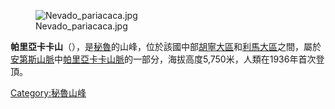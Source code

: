 [[Image:Nevado_pariacaca.jpg|right]]

{{Coord|11|59|30|S|75|59|30|W|display=title}}

'''帕里亞卡卡山'''（{{lang-es|Nevado Pariacaca}}），是[[秘魯|秘魯]]的山峰，位於該國中部[[胡寧大區|胡寧大區]]和[[利馬大區|利馬大區]]之間，屬於[[安第斯山脈|安第斯山脈]]中[[帕里亞卡卡山脈|帕里亞卡卡山脈]]的一部分，海拔高度5,750米，人類在1936年首次登頂。

{{Peru-geo-stub}}
[[Category:秘魯山峰|Category:秘魯山峰]]